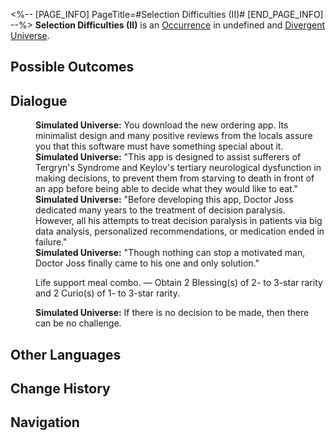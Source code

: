 <%-- [PAGE_INFO]
PageTitle=#Selection Difficulties (II)#
[END_PAGE_INFO] --%>
{{Stub}}
{{Simulated Universe Event Infobox
|id            = 23101-1
|title         = 
|image         = Occurrence Twins.png
|domains_su    = 
|domains_swarm = 
|domains_gng   = 
|domains_du    = Unknown
|domains_und   = 
|requirements  = 
|prev          = 
|next          = 
|characters    = 
|factions      = 
|order         = 
|order_du      = 114
}}
'''Selection Difficulties (II)''' is an [[Divergent Universe/Occurrence|Occurrence]] in undefined and [[Divergent Universe]].

==Possible Outcomes==
{{Possible Outcomes
|choice_1 = Life support meal combo.
|result_1 = Obtain 2 Blessing(s) of 2- to 3-star rarity and 2 Curio(s) of 1- to 2-star rarity.

|choice_2 = Life support meal combo.
|result_2 = Obtain 2 Blessing(s) of 2- to 3-star rarity and 2 Curio(s) of 1- to 3-star rarity.
|modes_2  = 

}}
<!--
==Gameplay Notes==
* 
-->
==Dialogue==
{{Dialogue Start}}
:'''Simulated Universe:''' You download the new ordering app. Its minimalist design and many positive reviews from the locals assure you that this software must have something special about it.
:'''Simulated Universe:''' "This app is designed to assist sufferers of Tergryn's Syndrome and Keylov's tertiary neurological dysfunction in making decisions, to prevent them from starving to death in front of an app before being able to decide what they would like to eat."
:'''Simulated Universe:''' "Before developing this app, Doctor Joss dedicated many years to the treatment of decision paralysis. However, all his attempts to treat decision paralysis in patients via big data analysis, personalized recommendations, or medication ended in failure."
:'''Simulated Universe:''' "Though nothing can stop a motivated man, Doctor Joss finally came to his one and only solution."
:{{DIcon|Star}} Life support meal combo. &mdash; Obtain 2 Blessing(s) of 2- to 3-star rarity and 2 Curio(s) of 1- to 3-star rarity.
:'''Simulated Universe:''' If there is no decision to be made, then there can be no challenge.
{{Dialogue End}}

==Other Languages==
{{Other Languages
|en   = Selection Difficulties (II)
|zhs  = 选择困难（其二）
|zht  = 選擇困難（其二）
|ja   = {{Rubi|選択困難|せんたくこんなん}}（その2）
|ko   = 선택 곤란 (2)
|es   = Dificultad de elección (II)
|fr   = Difficultés à choisir (II)
|ru   = Трудности выбора II
|th   = การเลือกที่ยากเย็น (II)
|vi   = Khó Lựa Chọn (II)
|de   = Die Qual der Wahl (Teil 2)
|id   = Kesulitan Memilih (2)
|pt   = Dificuldades de Seleção (II)
}}

==Change History==
{{Change History|2.5}}

==Navigation==
{{Occurrence Navbox}}